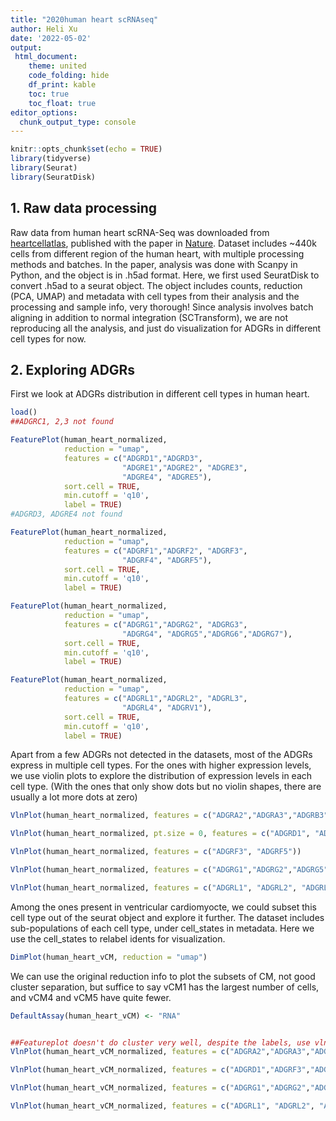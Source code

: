 ```yaml
---
title: "2020human heart scRNAseq"
author: Heli Xu
date: '2022-05-02'
output: 
 html_document:
    theme: united
    code_folding: hide
    df_print: kable
    toc: true
    toc_float: true
editor_options: 
  chunk_output_type: console
---
```


```r
knitr::opts_chunk$set(echo = TRUE)
library(tidyverse)
library(Seurat)
library(SeuratDisk)
```

## 1. Raw data processing
Raw data from human heart scRNA-Seq was downloaded from [heartcellatlas](https://www.heartcellatlas.org/), published with the paper in [Nature](https://www.nature.com/articles/s41586-020-2797-4#Sec11). Dataset includes ~440k cells from different region of the human heart, with multiple processing methods and batches. In the paper, analysis was done with Scanpy in Python, and the object is in .h5ad format. Here, we first used SeuratDisk to convert .h5ad to a seurat object. The object includes counts, reduction (PCA, UMAP) and metadata with cell types from their analysis and the processing and sample info, very thorough! Since analysis involves batch aligning in addition to normal integration (SCTransform), we are not reproducing all the analysis, and just do visualization for ADGRs in different cell types for now.     


## 2. Exploring ADGRs 

First we look at ADGRs distribution in different cell types in human heart. 
```r
load()
##ADGRC1, 2,3 not found

FeaturePlot(human_heart_normalized, 
            reduction = "umap", 
            features = c("ADGRD1","ADGRD3",
                         "ADGRE1","ADGRE2", "ADGRE3",
                         "ADGRE4", "ADGRE5"), 
            sort.cell = TRUE,
            min.cutoff = 'q10', 
            label = TRUE)
#ADGRD3, ADGRE4 not found

FeaturePlot(human_heart_normalized, 
            reduction = "umap", 
            features = c("ADGRF1","ADGRF2", "ADGRF3",
                         "ADGRF4", "ADGRF5"), 
            sort.cell = TRUE,
            min.cutoff = 'q10', 
            label = TRUE)

FeaturePlot(human_heart_normalized, 
            reduction = "umap", 
            features = c("ADGRG1","ADGRG2", "ADGRG3",
                         "ADGRG4", "ADGRG5","ADGRG6","ADGRG7"), 
            sort.cell = TRUE,
            min.cutoff = 'q10', 
            label = TRUE)

FeaturePlot(human_heart_normalized, 
            reduction = "umap", 
            features = c("ADGRL1","ADGRL2", "ADGRL3",
                         "ADGRL4", "ADGRV1"), 
            sort.cell = TRUE,
            min.cutoff = 'q10', 
            label = TRUE)

```

Apart from a few ADGRs not detected in the datasets, most of the ADGRs express in multiple cell types. For the ones with higher expression levels, we use violin plots to explore the distribution of expression levels in each cell type. (With the ones that only show dots but no violin shapes, there are usually a lot more dots at zero)
```r
VlnPlot(human_heart_normalized, features = c("ADGRA2","ADGRA3","ADGRB3"))

VlnPlot(human_heart_normalized, pt.size = 0, features = c("ADGRD1", "ADGRE2", "ADGRE5"))

VlnPlot(human_heart_normalized, features = c("ADGRF3", "ADGRF5"))

VlnPlot(human_heart_normalized, features = c("ADGRG1","ADGRG2","ADGRG5", "ADGRG6"))

VlnPlot(human_heart_normalized, features = c("ADGRL1", "ADGRL2", "ADGRL3", "ADGRL4"))
```

Among the ones present in ventricular cardiomyocte, we could subset this cell type out of the seurat object and explore it further. The dataset includes sub-populations of each cell type, under cell_states in metadata. Here we use the cell_states to relabel idents for visualization.

```r

DimPlot(human_heart_vCM, reduction = "umap")
```

We can use the original reduction info to plot the subsets of CM, not good cluster separation, but suffice to say vCM1 has the largest number of cells, and vCM4 and vCM5 have quite fewer. 

```r
DefaultAssay(human_heart_vCM) <- "RNA"


##Featureplot doesn't do cluster very well, despite the labels, use vlnplot here 
VlnPlot(human_heart_vCM_normalized, features = c("ADGRA2","ADGRA3","ADGRB3"))

VlnPlot(human_heart_vCM_normalized, features = c("ADGRD1","ADGRF3","ADGRF5"))

VlnPlot(human_heart_vCM_normalized, features = c("ADGRG1","ADGRG2","ADGRG5", "ADGRG6"))

VlnPlot(human_heart_vCM_normalized, features = c("ADGRL1", "ADGRL2", "ADGRL3", "ADGRL4"))
```
